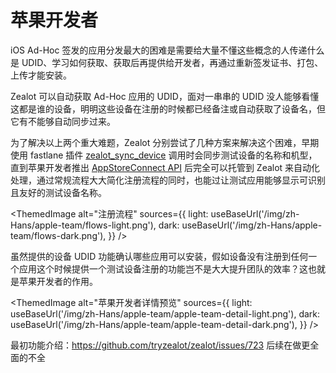 
# 苹果开发者

iOS Ad-Hoc 签发的应用分发最大的困难是需要给大量不懂这些概念的人传递什么是 UDID、学习如何获取、获取后再提供给开发者，再通过重新签发证书、打包、上传才能安装。

Zealot 可以自动获取 Ad-Hoc 应用的 UDID，面对一串串的 UDID 没人能够看懂这都是谁的设备，明明这些设备在注册的时候都已经备注或自动获取了设备名，但它有不能够自动同步过来。

为了解决以上两个重大难题，Zealot 分别尝试了几种方案来解决这个困难，早期使用 fastlane 插件 [zealot_sync_device](/docs/developer-guide/fastlane/zealot_sync_devices) 调用时会同步测试设备的名称和机型，直到苹果开发者推出 [AppStoreConnect API](https://developer.apple.com/documentation/appstoreconnectapi) 后完全可以托管到 Zealot 来自动化处理，通过常规流程大大简化注册流程的同时，也能过让测试应用能够显示可识别且友好的测试设备名称。

<ThemedImage
  alt="注册流程"
  sources={{
    light: useBaseUrl('/img/zh-Hans/apple-team/flows-light.png'),
    dark: useBaseUrl('/img/zh-Hans/apple-team/flows-dark.png'),
  }}
/>

虽然提供的设备 UDID 功能确认哪些应用可以安装，假如设备没有注册到任何一个应用这个时候提供一个测试设备注册的功能岂不是大大提升团队的效率？这也就是苹果开发者的作用。

<ThemedImage
  alt="苹果开发者详情预览"
  sources={{
    light: useBaseUrl('/img/zh-Hans/apple-team/apple-team-detail-light.png'),
    dark: useBaseUrl('/img/zh-Hans/apple-team/apple-team-detail-dark.png'),
  }}
/>

最初功能介绍：https://github.com/tryzealot/zealot/issues/723 后续在做更全面的不全
